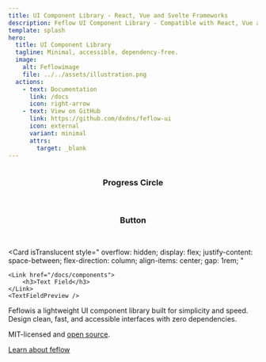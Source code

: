 ```yaml
---
title: UI Component Library - React, Vue and Svelte Frameworks
description: Feflow UI Component Library - Compatible with React, Vue and Svelte Frameworks.
template: splash
hero:
  title: UI Component Library
  tagline: Minimal, accessible, dependency-free.
  image:
    alt: Feflowimage
    file: ../../assets/illustration.png
  actions:
    - text: Documentation
      link: /docs
      icon: right-arrow
    - text: View on GitHub
      link: https://github.com/dxdns/feflow-ui
      icon: external
      variant: minimal
      attrs:
        target: _blank
---
```



<CardGrid stagger>
	<Card
    isTranslucent
    style="
    display: flex;
    justify-content: center;
    flex-direction: column;
    align-items: center;
    gap: 1rem;
    "
    >
    <Link href="/docs/components">
      <h3>Progress Circle</h3>
    </Link>
    <ProgressCirclePreview client:load />
	</Card>
	<Card
    isTranslucent
    style="
    display: flex;
    justify-content: center;
    flex-direction: column;
    align-items: center;
    gap: 1rem;
    "
    >
      <Link href="/docs/components">
        <h3>Button</h3>
      </Link>
      <ButtonPreview client:load />
	</Card>

<Card
	isTranslucent
	style="
    overflow: hidden;
    display: flex;
    justify-content: space-between;
    flex-direction: column;
    align-items: center;
    gap: 1rem;
    "
>
	<Link href="/docs/components">
		<h3>Text Field</h3>
	</Link>
	<TextFieldPreview />
</Card>

  <div>
    <LinkCard title="All components" href="/docs/components" />
    <LinkCard title="Explore templates" href="/docs/templates"  />
  </div>
</CardGrid>

<About>
  Feflowis a lightweight UI component library built for simplicity and speed.
  Design clean, fast, and accessible interfaces with zero dependencies.

MIT-licensed and [open source](https://github.com/dxdns/feflow-ui).

[Learn about feflow](/docs)

</About>
